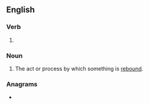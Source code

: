 ==English==

===Verb===
{{head|en|verb form}}

# {{present participle of|rebind|lang=en|nocat=1}}

===Noun===
{{en-noun}}

# The act or process by which something is [[rebind|rebound]].

===Anagrams===
* {{anagrams|en|a=bdegiinnr|debrining}}